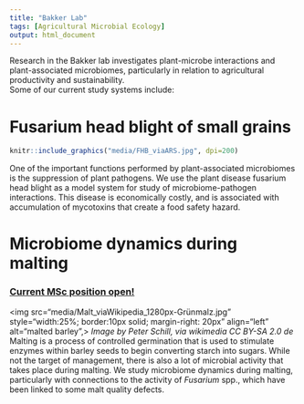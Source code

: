 ```yaml
---
title: "Bakker Lab"
tags: [Agricultural Microbial Ecology]
output: html_document
---
```


Research in the Bakker lab investigates plant-microbe interactions and plant-associated microbiomes, particularly in relation to agricultural productivity and sustainability.  
Some of our current study systems include:

# Fusarium head blight of small grains
```r
knitr::include_graphics("media/FHB_viaARS.jpg", dpi=200)
```
One of the important functions performed by plant-associated microbiomes is the suppression of plant pathogens. We use the plant disease fusarium head blight as a model system for study of microbiome-pathogen interactions. This disease is economically costly, and is associated with accumulation of mycotoxins that create a food safety hazard.

# Microbiome dynamics during malting
### [Current MSc position open!](media/Fusarium_MaltingBarley_MScPosition_UManitoba.pdf)
<img src="media/Malt_viaWikipedia_1280px-Grünmalz.jpg" style="width:25%; border:10px solid; margin-right: 20px" align="left" alt="malted barley",>
*Image by Peter Schill, via wikimedia CC BY-SA 2.0 de*
Malting is a process of controlled germination that is used to stimulate enzymes within barley seeds to begin converting starch into sugars. While not the target of management, there is also a lot of microbial activity that takes place during malting. We study microbiome dynamics during malting, particularly with connections to the activity of *Fusarium* spp., which have been linked to some malt quality defects.